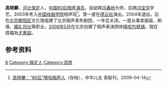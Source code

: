 {{艺人
|姓名 = 高晓攀
|类型 = 曲艺家
|图片 = 
|图片尺寸 = 
|图片简介 = 
|本名 = 
|外文名 = 
|外文 = 
|罗马拼音 = 
|英文名 = 
|昵称 = 攀丝洞<ref>[http://ent.ifeng.com/live/news/beijing/detail_2010_07/26/1833012_0.shtml 高晓攀生日会 “攀丝洞”粉丝满载祝福千里奔赴]</ref>
|其他艺名 = 
|国籍 = {{CHN-MLD}}
|民族 = [[汉族|汉族]]
|籍贯 = 
|出生日期 = {{birth date and age|1985|8|2}}
|出生地点 = {{CHN}}[[河北省|河北省]][[保定市|保定市]]
|逝世日期 = 
|逝世地点 = 
|职业 = [[相声|相声演员]]
|语言 = [[汉语|汉语]]
|教育程度 = [[中国戏曲学院|中国戏曲学院]]相声班
|母校 = 
|宗教信仰 = 
|配偶 = 
|儿女 = 
|父母 = 
|亲属 = 
|音乐类型 = 
|演奏乐器 = 
|出道地点 = 
|出道日期 = 
|出道作 = 
|代表作 = 
|著名角色 = 
|活跃年代 = 2003年－至今
|唱片公司 = 
|经纪公司 = 
|签名 = 
|签名大小 = 
|签名替代 = 
|网站 = 
|相关团体 = 
|module = {{Crosstalk actor master-apprentice relation module
  |师承 = [[馮春嶺|馮春嶺]]
  |世代 = 八
  |辈分 = 
  |徒弟 = 
  }}
|IMDb = 
|现任成员 = 
|过往成员 = 
|著名乐器 = 
|奖项 = 
}}
'''高晓攀'''{{BD|1985年|8月2日|||CatIdx=G高}}，[[河北省|河北]][[保定|保定]]人，[[中国|中国]][[80后|80后]][[相声|相声]][[演员|演员]]。自幼拜[[冯春岭|冯春岭]]为师，后随[[冯宝华|冯宝华]]学艺。2003年考入[[中国戏曲学院|中国戏曲学院]]相声班<ref>[https://web.archive.org/web/20130403064927/http://elite.youth.cn/qngs/200904/t20090414_895593.htm 高晓攀：“80后”嘻哈相声人]（存档），中华儿女 青联刊，2009-04-14</ref>。曾一度在[[德云社|德云社]]演出，2004年退出。后在[[北京|北京]][[朝阳区|朝阳区]]文化馆组建了北京相声青年剧团，一年后关闭。一度从事卖服装、刷墙、[[婚礼|婚礼]][[司仪|司仪]]等职业。[[2008年5月|2008年5月]]在北京创建了相声表演团体[[嘻哈包袱铺|嘻哈包袱铺]]。現在搭檔為[[尤憲超|尤憲超]]。

==参考资料==
{{reflist}}
{{DEFAULTSORT:Gao, Xiaopan}}
{{德云社}}
[[Category:相声演员|8]]
[[Category:保定人|Category:保定人]]
[[Category:高姓|Category:高姓]]